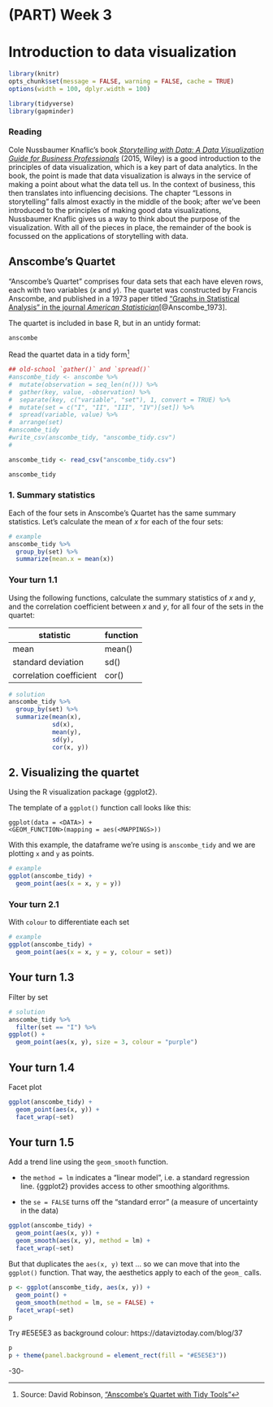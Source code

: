 <!-- 
This file by Martin Monkman 
is licensed under a Creative Commons Attribution 4.0 International License
https://creativecommons.org/licenses/by/4.0/  

-->

# (PART) Week 3 {-} 

<!-- 
This file by Martin Monkman is licensed under a Creative Commons Attribution 4.0 International License
-->



# Introduction to data visualization {#data_viz}


```r
library(knitr)
opts_chunk$set(message = FALSE, warning = FALSE, cache = TRUE)
options(width = 100, dplyr.width = 100)

library(tidyverse)
library(gapminder)
```




### Reading


Cole Nussbaumer Knaflic's book [_Storytelling with Data: A Data Visualization Guide for Business Professionals_](http://www.storytellingwithdata.com/books) (2015, Wiley) is a good introduction to the principles of data visualization, which is a key part of data analytics. In the book, the point is made that data visualization is always in the service of making a point about what the data tell us. In the context of business, this then translates into influencing decisions. The chapter “Lessons in storytelling” falls almost exactly in the middle of the book; after we’ve been introduced to the principles of making good data visualizations, Nussbaumer Knaflic gives us a way to think about the purpose of the visualization. With all of the pieces in place, the remainder of the book is focussed on the applications of storytelling with data.


## Anscombe's Quartet


"Anscombe's Quartet" comprises four data sets that each have eleven rows, each with two variables (_x_ and _y_). The quartet was constructed by Francis Anscombe, and published in a 1973 paper titled ["Graphs in Statistical Analysis" in the journal _American Statistician_](https://www.sjsu.edu/faculty/gerstman/StatPrimer/anscombe1973.pdf)[@Anscombe_1973].

The quartet is included in base R, but in an untidy format:

```r
anscombe
```


Read the quartet data in a tidy form^[Source: David Robinson, ["Anscombe’s Quartet with Tidy Tools"](https://rpubs.com/dgrtwo/tidy-anscombe)]



```r
## old-school `gather()` and `spread()`
#anscombe_tidy <- anscombe %>%
#  mutate(observation = seq_len(n())) %>%
#  gather(key, value, -observation) %>%
#  separate(key, c("variable", "set"), 1, convert = TRUE) %>%
#  mutate(set = c("I", "II", "III", "IV")[set]) %>%
#  spread(variable, value) %>%
#  arrange(set)
#anscombe_tidy
#write_csv(anscombe_tidy, "anscombe_tidy.csv")
#
```


```r
anscombe_tidy <- read_csv("anscombe_tidy.csv")

anscombe_tidy
```



### 1. Summary statistics

Each of the four sets in Anscombe's Quartet has the same summary statistics. Let's calculate the mean of _x_ for each of the four sets:


```r
# example
anscombe_tidy %>%
  group_by(set) %>%
  summarize(mean.x = mean(x))
```

### Your turn 1.1

Using the following functions, calculate the summary statistics of _x_ and _y_, and the correlation coefficient between _x_ and _y_, for all four of the sets in the quartet:

 | statistic | function |
 | ----       | ----      |
 | mean      | mean()   |
 | standard deviation | sd() |
 | correlation coefficient | cor() |
 
 

```r
# solution
anscombe_tidy %>% 
  group_by(set) %>% 
  summarize(mean(x), 
            sd(x), 
            mean(y), 
            sd(y), 
            cor(x, y))
```


## 2. Visualizing the quartet

Using the R visualization package {ggplot2}.

The template of a `ggplot()` function call looks like this:

`ggplot(data = <DATA>) + ` <BR>
`  <GEOM_FUNCTION>(mapping = aes(<MAPPINGS>))`  


With this example, the dataframe we're using is `anscombe_tidy` and we are plotting `x` and `y` as points.

```r
# example
ggplot(anscombe_tidy) + 
  geom_point(aes(x = x, y = y)) 
```


### Your turn 2.1



With `colour` to differentiate each set

```r
# example
ggplot(anscombe_tidy) + 
  geom_point(aes(x = x, y = y, colour = set)) 
```


## Your turn 1.3

Filter by set

```r
# solution
anscombe_tidy %>%
  filter(set == "I") %>%
ggplot() + 
  geom_point(aes(x, y), size = 3, colour = "purple")
```




## Your turn 1.4

Facet plot

```r
ggplot(anscombe_tidy) + 
  geom_point(aes(x, y)) + 
  facet_wrap(~set)
```



## Your turn 1.5

Add a trend line using the `geom_smooth` function.

* the `method = lm` indicates a "linear model", i.e. a standard regression line. {ggplot2} provides access to other smoothing algorithms.

* the `se = FALSE` turns off the "standard error" (a measure of uncertainty in the data)

```r
ggplot(anscombe_tidy) + 
  geom_point(aes(x, y)) + 
  geom_smooth(aes(x, y), method = lm) +
  facet_wrap(~set)
```


But that duplicates the `aes(x, y)` text ... so we can move that into the `ggplot()` function. That way, the aesthetics apply to each of the `geom_` calls.


```r
p <- ggplot(anscombe_tidy, aes(x, y)) + 
  geom_point() + 
  geom_smooth(method = lm, se = FALSE) + 
  facet_wrap(~set)
p
```

Try #E5E5E3 as background colour:
https://dataviztoday.com/blog/37

```r
p
p + theme(panel.background = element_rect(fill = "#E5E5E3"))
```



-30-
